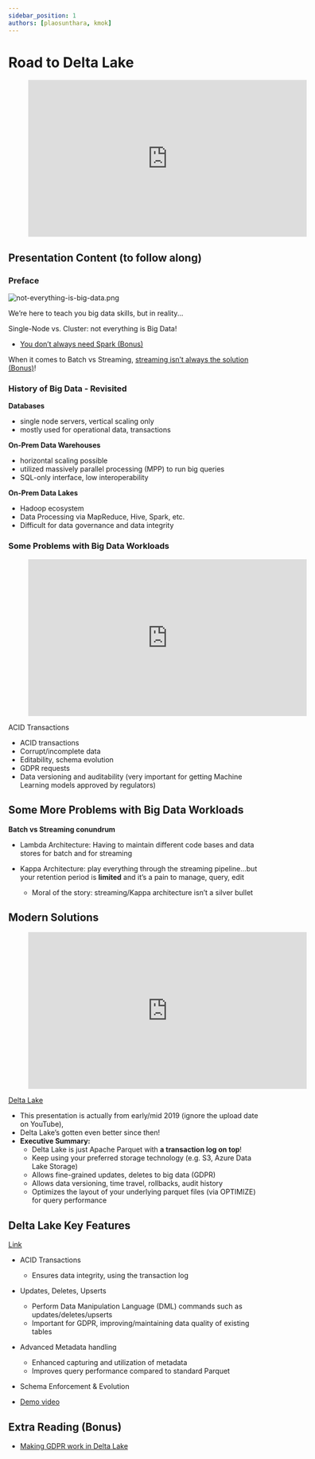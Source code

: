 ```yaml
---
sidebar_position: 1
authors: [plaosunthara, kmok]
---
```


# Road to Delta Lake

<div style={{textAlign: 'center'}}>

<figure class="video-container">
    <iframe width="560" height="315" src="https://www.youtube.com/embed/soYUor6W3vs" title="YouTube video player" frameborder="0" allow="accelerometer; autoplay; clipboard-write; encrypted-media; gyroscope; picture-in-picture" allowfullscreen="allowfullscreen"></iframe>
</figure>

</div>

## Presentation Content (to follow along)
### Preface
<div style={{textAlign: 'center'}}>

![not-everything-is-big-data.png](./assets/not-everything-is-big-data.png)

</div>

We’re here to teach you big data skills, but in reality...

Single-Node vs. Cluster: not everything is Big Data!
* [You don’t always need Spark (Bonus)](https://www.indellient.com/blog/a-journey-from-pandas-to-spark-data-frames/)
<!-- * [Sometimes Pandas deployed on a single node function/container is just fine! (Bonus)](https://www.indellient.com/blog/a-journey-from-pandas-to-spark-data-frames/)) -->

When it comes to Batch vs Streaming, [streaming isn’t always the solution (Bonus)](https://www.section.io/engineering-education/batch-processing-vs-stream-processing/)!

### History of Big Data - Revisited
**Databases**
* single node servers, vertical scaling only
* mostly used for operational data, transactions

**On-Prem Data Warehouses**
* horizontal scaling possible
* utilized massively parallel processing (MPP) to run big queries
* SQL-only interface, low interoperability

**On-Prem Data Lakes**
* Hadoop ecosystem
* Data Processing via MapReduce, Hive, Spark, etc.
* Difficult for data governance and data integrity 

### Some Problems with Big Data Workloads

<div style={{textAlign: 'center'}}>

<figure class="video-container">
    <iframe width="560" height="315" src="https://www.youtube.com/embed/VRm2UMsFVz0" title="YouTube video player" frameborder="0" allow="accelerometer; autoplay; clipboard-write; encrypted-media; gyroscope; picture-in-picture" allowfullscreen="allowfullscreen"></iframe>
</figure>

ACID Transactions

</div>

* ACID transactions
* Corrupt/incomplete data
* Editability, schema evolution
* GDPR requests
* Data versioning and auditability (very important for getting Machine Learning models approved by regulators)

## Some More Problems with Big Data Workloads
**Batch vs Streaming conundrum**

* Lambda Architecture: Having to maintain different code bases and data stores for batch and for streaming


* Kappa Architecture: play everything through the streaming pipeline...but your retention period is **limited** and it’s a pain to manage, query, edit
  * Moral of the story: streaming/Kappa architecture isn’t a silver bullet

## Modern Solutions
<div style={{textAlign: 'center'}}>

<figure class="video-container">
    <iframe width="560" height="315" src="https://www.youtube.com/embed/LJtShrQqYZY" title="YouTube video player" frameborder="0" allow="accelerometer; autoplay; clipboard-write; encrypted-media; gyroscope; picture-in-picture" allowfullscreen="allowfullscreen"></iframe>
</figure>

[Delta Lake](https://delta.io/)

</div>

* This presentation is actually from early/mid 2019 (ignore the upload date on YouTube),
* Delta Lake’s gotten even better since then!
* **Executive Summary:**
  * Delta Lake is just Apache Parquet with **a transaction log on top**!
  * Keep using your preferred storage technology (e.g. S3, Azure Data Lake Storage)
  * Allows fine-grained updates, deletes to big data (GDPR)
  * Allows data versioning, time travel, rollbacks, audit history
  * Optimizes the layout of your underlying parquet files (via OPTIMIZE) for query performance

## Delta Lake Key Features
[Link](https://delta.io/)
* ACID Transactions
  * Ensures data integrity, using the transaction log
* Updates, Deletes, Upserts
  * Perform Data Manipulation Language (DML) commands such as updates/deletes/upserts
  * Important for GDPR, improving/maintaining data quality of existing tables
* Advanced Metadata handling
  * Enhanced capturing and utilization of metadata
  * Improves query performance compared to standard Parquet
* Schema Enforcement & Evolution

* [Demo video](https://databricks.com/discover/demos/delta-lake)

## Extra Reading (Bonus)
* [Making GDPR work in Delta Lake](https://www.databricks.com/blog/2022/03/23/implementing-the-gdpr-right-to-be-forgotten-in-delta-lake.html)


